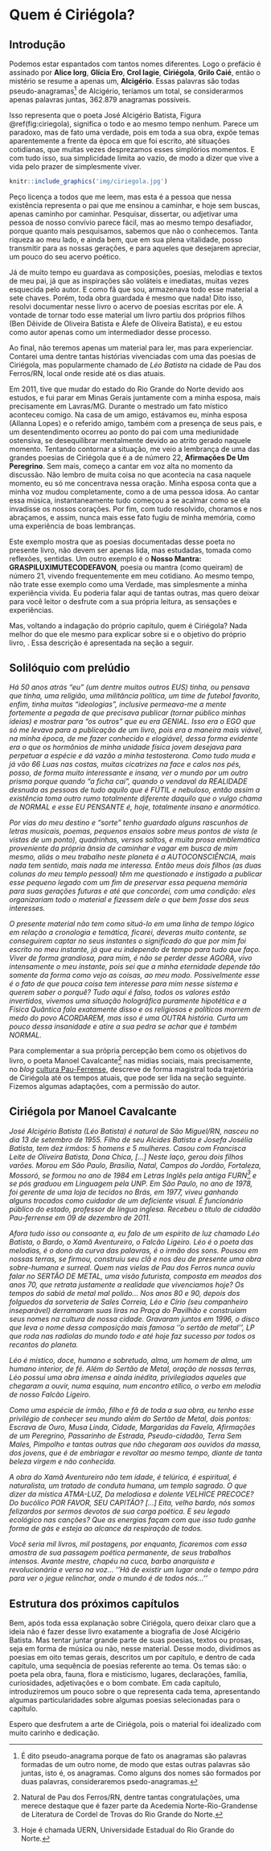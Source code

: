 

# Quem é Ciriégola?

## Introdução

Podemos estar espantados com tantos nomes diferentes. Logo o prefácio é assinado por __Alice Iorg__, __Glícia Ero__, __Crol Iagie__, __Ciriégola__, __Grilo Caié__, então o mistério se resume a apenas um, __Alcigério__. Essas palavras são todas pseudo-anagramas^[É dito pseudo-anagrama porque de fato os anagramas são palavras formadas de um outro nome, de modo que estas outras palavras são juntas, isto é, os anagramas. Como alguns dos nomes são formados por duas palavras, consideraremos psedo-anagramas.] de Alcigério, teríamos um total, se considerarmos apenas palavras juntas, 362.879 anagramas possíveis.

Isso representa que o poeta José Alcigério Batista, Figura \@ref(fig:ciriegola), significa o todo e ao mesmo tempo nenhum. Parece um paradoxo, mas de fato uma verdade, pois em toda a sua obra, expõe temas aparentemente a frente da época em que foi escrito, até situações cotidianas, que muitas vezes desprezamos esses simplórios momentos. E com tudo isso, sua simplicidade limita ao vazio, de modo a dizer que vive a vida pelo prazer de simplesmente viver.

```r
knitr::include_graphics('img/ciriegola.jpg')
```

Peço licença a todos que me leem, mas esta é a pessoa que nessa existência representa o pai que me ensinou a caminhar, e hoje sem buscas, apenas caminho por caminhar. Pesquisar, dissertar, ou adjetivar uma pessoa de nosso convívio parece fácil, mas ao mesmo tempo desafiador, porque quanto mais pesquisamos, sabemos que não o conhecemos. Tanta riqueza ao meu lado, e ainda bem, que em sua plena vitalidade, posso transmitir para as nossas gerações, e para aqueles que desejarem apreciar, um pouco do seu acervo poético.

Já de muito tempo eu guardava as composições, poesias, melodias e textos de meu pai, já que as inspirações são voláteis e imediatas, muitas vezes esquecida pelo autor. E como fã que sou, armazenava todo esse material a sete chaves. Porém, toda obra guardada é mesmo que nada! Dito isso, resolvi documentar nesse livro o acervo de poesias escritas por ele. A vontade de tornar todo esse material um livro partiu dos próprios filhos (Ben Dêivide de Oliveira Batista e Álefe de Oliveira Batista), e eu estou como autor apenas como um intermediador desse processo.

Ao final, não teremos apenas um material para ler, mas para experienciar. Contarei uma dentre tantas histórias vivenciadas com uma das poesias de Ciriégola, mas popularmente chamado de _Léo Batista_ na cidade de Pau dos Ferros/RN, local onde reside até os dias atuais.

Em 2011, tive que mudar do estado do Rio Grande do Norte devido aos estudos, e fui parar em Minas Gerais juntamente com a minha esposa, mais precisamente em Lavras/MG. Durante o mestrado um fato místico aconteceu comigo. Na casa de um amigo, estávamos eu, minha esposa (Allanna Lopes) e o referido amigo, também com a presença de seus pais, e um desentendimento ocorreu ao ponto do pai com uma mediunidade ostensiva, se desequilibrar mentalmente devido ao atrito gerado naquele momento. Tentando contornar a situação, me veio a lembrança de uma das grandes poesias de Ciriégola que é a de número 22, __Afirmações De Um Peregrino__. Sem mais, começo a cantar em voz alta no momento da discussão. Não lembro de muita coisa no que acontecia na casa naquele momento, eu só me concentrava nessa oração. Minha esposa conta que a minha voz mudou completamente, como a de uma pessoa idosa. Ao cantar essa música, instantaneamente tudo começou a se acalmar como se ela invadisse os nossos corações. Por fim, com tudo resolvido, choramos e nos abraçamos, e assim, nunca mais esse fato fugiu de minha memória, como uma experiência de boas lembranças.

Este exemplo mostra que as poesias documentadas desse poeta no presente livro, não devem ser apenas lida, mas estudadas, tomada como reflexões, sentidas. Um outro exemplo é o __Nosso Mantra: GRASPILUXIMUTECODEFAVON__, poesia ou mantra (como queiram) de número 21, vivendo frequentemente em meu cotidiano. Ao mesmo tempo, não trate esse exemplo como uma Verdade, mas simplesmente a minha experiência vivida. Eu poderia falar aqui de tantas outras, mas quero deixar para você leitor o desfrute com a sua própria leitura, as sensações e experiências.

Mas, voltando a indagação do próprio capítulo, quem é Ciriégola? Nada melhor do que ele mesmo para explicar sobre si e o objetivo do próprio livro, . Essa descrição é apresentada na seção a seguir.




## Solilóquio com prelúdio

_Há 50 anos atrás “eu” (um dentre muitos outros EUS) tinha, ou pensava que tinha, uma religião, uma militância política, um time de futebol favorito, enfim, tinha muitas “ideologias”, inclusive permeava-me a mente fortemente a pegada de que precisava publicar (tornar público minhas ideias) e mostrar para “os outros” que eu era GENIAL. Isso era o EGO que só me levava para a publicação de um livro, pois era a maneira mais viável, na minha época,  de me fazer conhecido e elogiável, dessa forma evidente era o que os hormônios de minha unidade física jovem desejava para perpetuar a espécie e dá vazão a minha testosterona. Como tudo muda e já vão 66 Luas nas costas, muitas cicatrizes na face e calos nos pés, posso, de forma muito interessante e insana, ver o mundo por um outro prisma porque quando “a ficha cai”, quando o vendaval da REALIDADE desnuda  as pessoas de tudo aquilo que é FÚTIL e nebuloso, então assim a existência toma outro rumo totalmente diferente daquilo que o vulgo chama de NORMAL e esse EU PENSANTE é, hoje, totalmente insano e anormótico._

_Por vias do meu destino e “sorte” tenho guardado alguns rascunhos de letras musicais, poemas, pequenos ensaios sobre meus pontos de vista (e vistas de um ponto), quadrinhas, versos soltos, e muita prosa emblemática proveniente da própria ânsia de caminhar e vagar em busca de mim mesmo, aliás o meu trabalho neste planeta é a AUTOCONSCIÊNCIA, mais nada tem sentido, mais nada me interessa. Então meus dois filhos (as duas colunas do meu templo pessoal) têm me questionado e instigado a publicar esse pequeno legado com um fim de preservar essa pequena memória para suas gerações futuras e até que concordei, com uma condição: eles organizariam todo o material e fizessem dele o que bem fosse dos seus interesses._

_O presente material não tem como situá-lo em uma linha de tempo lógico em relação a cronologia e temática, ficarei, deveras muito contente, se conseguirem captar no seus instantes o significado do que por mim foi escrito no meu instante, já que eu independo de tempo para tudo que faço. Viver de forma grandiosa, para mim, é não se perder desse AGORA, vivo intensamente o meu instante, pois sei que a minha eternidade depende tão somente da forma como vejo as coisas, ao meu modo. Possivelmente esse é o fato de que pouca coisa tem interesse para mim nesse sistema e querem saber o porquê? Tudo aqui é falso, todos os valores estão invertidos, vivemos uma situação holográfica puramente hipotética e a Física Quântica fala exatamente disso e os religiosos e políticos morrem de medo do povo ACORDAREM, mas isso é uma OUTRA história. Curta um pouco dessa insanidade e atire a sua pedra se achar que é também NORMAL._

Para complementar a sua própria percepção bem como os objetivos do livro, o poeta Manoel Cavalcante^[Natural de Pau dos Ferros/RN, dentre tantas congratulações, uma merece destaque que é fazer parte da Acedemia Norte-Rio-Grandense de Literatura de Cordel de Trovas do Rio Grande do Norte.] nas mídias sociais, mais precisamente, no _blog_ [cultura Pau-Ferrense](http://culturapauferrense.blogspot.com/2015/12/o-bardo.html), descreve de forma magistral toda trajetória de Ciriégola até os tempos atuais, que pode ser lida na seção seguinte. Fizemos algumas adaptações, com a permissão do autor.

## Ciriégola por Manoel Cavalcante

_José Alcigério Batista (Léo Batista) é natural de São Miguel/RN, nasceu no dia 13 de setembro de 1955. Filho de seu Alcides Batista e Josefa Josélia Batista, tem dez irmãos: 5 homens e 5 mulheres. Casou com Francisca Leite de Oliveira Batista, Dona Chica, [...] Neste laço, gerou dois filhos varões. Morou em São Paulo, Brasília, Natal, Campos do Jordão, Fortaleza, Mossoró, se formou no ano de 1984 em Letras Inglês pela antiga FURN^[Hoje é chamada UERN, Universidade Estadual do Rio Grande do Norte.] e se pós graduou em Linguagem pela UNP. Em São Paulo, no ano de 1978, foi gerente de uma loja de tecidos no Brás, em 1977, viveu ganhando alguns trocados como cuidador de um deficiente visual. É funcionário público do estado, professor de língua inglesa. Recebeu o título de cidadão Pau-ferrense em 09 de dezembro de 2011._

_Afora tudo isso ou consoante a, eu falo de um espírito de luz chamado Léo Batista, o Bardo, o Xamã Aventureiro, o Falcão Ligeiro. Léo é o poeta das melodias, é o dono da curva das palavras, é o irmão dos sons. Pousou em nossas terras, se firmou, construiu seu clã e nos deu de presente uma obra sobre-humana e surreal. Quem nas vielas de Pau dos Ferros nunca ouviu falar no SERTÃO DE METAL, uma visão futurista, composta em meados dos anos 70, que retrata justamente a realidade que vivenciamos hoje? Os tempos do sabiá de metal mal polido... Nos anos 80 e 90, depois dos folguedos da sorveteria de Sales Correia, Léo e Círio (seu companheiro inseparável) derramaram suas liras na Praça do Pavilhão e construíam seus nomes na cultura de nossa cidade. Gravaram juntos em 1996, o disco que leva o nome dessa composição mais famosa ''o sertão de metal'', LP que roda nas radiolas do mundo todo e até hoje faz sucesso por todos os recantos do planeta._

_Léo é místico, doce, humano e sobretudo, alma, um homem de alma, um humano interior, de fé. Além do Sertão de Metal, oração de nossas terras, Léo possui uma obra imensa e ainda inédita, privilegiados aqueles que chegaram a ouvir, numa esquina, num encontro etílico, o verbo em melodia de nosso Falcão Ligeiro._

_Como uma espécie de irmão, filho e fã de toda a sua obra, eu tenho esse privilégio de conhecer seu mundo além do Sertão de Metal, dois pontos:
Escrava de Ouro, Musa Linda, Cidade, Margaridas da Favela, Afirmações de um Peregrino, Passarinho de Estrada, Pseudo-cidadão, Terra Sem Males, Pimpolho e tantas outras que não chegaram aos ouvidos da massa, dos jovens, que é de embriagar e revoltar ao mesmo tempo, diante de tanta beleza virgem e não conhecida._

_A obra do Xamã Aventureiro não tem idade, é telúrica, é espiritual, é naturalista, um tratado de conduta humana, um templo sagrado. O que dizer da mística ATMA-LUZ, Da melodiosa e dolente VELHICE PRECOCE? Do bucólico POR FAVOR, SEU CAPITÃO? [...] Eita, velho bardo, nós somos felizardos por sermos devotos de sua carga poética. E seu legado ecológico nas canções? Que as energias façam com que isso tudo ganhe forma de gás e esteja ao alcance da respiração de todos._

_Você seria mil livros, mil postagens, por enquanto, ficaremos com essa amostra de sua passagem poética permanente, de seus trabalhos intensos. Avante mestre, chapéu na cuca, barba anarquista e revolucionária e verso na voz... ''Há de existir um lugar onde o tempo pára para ver o jegue relinchar, onde o mundo é de todos nós...''_

## Estrutura dos próximos capítulos

Bem, após toda essa explanação sobre Ciriégola, quero deixar claro que a ideia não é fazer desse livro exatamente a biografia de José Alcigério Batista. Mas tentar juntar grande parte de suas poesias, textos ou prosas, seja em forma de música ou não, nesse material. Desse modo, dividimos as poesias em oito temas gerais, descritos um por capítulo, e dentro de cada capítulo, uma sequência de poesias referente ao tema. Os temas são: o poeta pela obra, fauna, flora e misticismo, lugares, declarações, família, curiosidades, adjetivações e o bom combate. Em cada capítulo, introduziremos um pouco sobre o que representa cada tema, apresentando algumas particularidades sobre algumas poesias selecionadas para o capítulo.

Espero que desfrutem a arte de Ciriégola, pois o material foi idealizado com muito carinho e dedicação.



